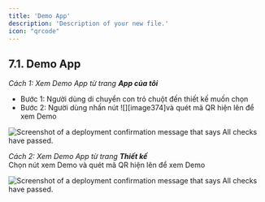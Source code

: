 ```yaml
---
title: 'Demo App'
description: 'Description of your new file.'
icon: "qrcode"
---
```

## **7.1. Demo App** 

*Cách 1: Xem Demo App từ trang **App của tôi***

* Bước 1: Người dùng di chuyển con trỏ chuột đến thiết kế muốn chọn  
* Bước 2: Người dùng nhấn nút ![][image374]và quét mã QR hiện lên để xem Demo

<Frame caption="* Nút xem Demo \- Trang App của tôi ">
  <img
    src="https://aimini-upload.sgp1.digitaloceanspaces.com/image59_cd9ca57a6a.jpg"
    alt="Screenshot of a deployment confirmation message that says All checks have passed."
    style={{ borderRadius:"0.5rem" }}
    title=""
  />
</Frame>



*Cách 2: Xem Demo App từ trang **Thiết kế***  
Chọn nút xem Demo và quét mã QR hiện lên để xem Demo  

<Frame caption=" Nút xem Demo \- Trang thiết kế ">
  <img
    src="https://aimini-upload.sgp1.digitaloceanspaces.com/image52_0b541e5704.png"
    alt="Screenshot of a deployment confirmation message that says All checks have passed."
    style={{ borderRadius:"0.5rem" }}
    title=""
  />
</Frame>
